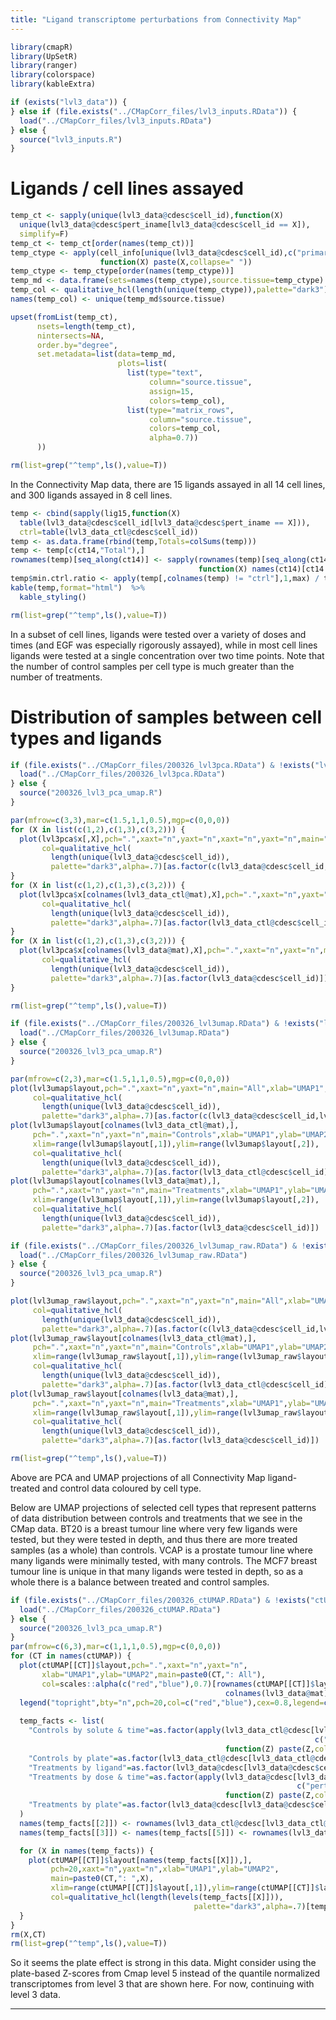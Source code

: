 ```yaml
---
title: "Ligand transcriptome perturbations from Connectivity Map"
---
```


```r
library(cmapR)
library(UpSetR)
library(ranger)
library(colorspace)
library(kableExtra)
```

```r
if (exists("lvl3_data")) {
} else if (file.exists("../CMapCorr_files/lvl3_inputs.RData")) {
  load("../CMapCorr_files/lvl3_inputs.RData") 
} else {
  source("lvl3_inputs.R")
}
```


# Ligands / cell lines assayed

```r
temp_ct <- sapply(unique(lvl3_data@cdesc$cell_id),function(X) 
  unique(lvl3_data@cdesc$pert_iname[lvl3_data@cdesc$cell_id == X]),
  simplify=F)
temp_ct <- temp_ct[order(names(temp_ct))]
temp_ctype <- apply(cell_info[unique(lvl3_data@cdesc$cell_id),c("primary_site","sample_type")],1,
                    function(X) paste(X,collapse=" "))
temp_ctype <- temp_ctype[order(names(temp_ctype))]
temp_md <- data.frame(sets=names(temp_ctype),source.tissue=temp_ctype)
temp_col <- qualitative_hcl(length(unique(temp_ctype)),palette="dark3")
names(temp_col) <- unique(temp_md$source.tissue)

upset(fromList(temp_ct),
      nsets=length(temp_ct),
      nintersects=NA,
      order.by="degree",
      set.metadata=list(data=temp_md,
                        plots=list(
                          list(type="text",
                               column="source.tissue",
                               assign=15,
                               colors=temp_col),
                          list(type="matrix_rows",
                               column="source.tissue",
                               colors=temp_col,
                               alpha=0.7))
      ))

rm(list=grep("^temp",ls(),value=T))
```

In the Connectivity Map data, there are 15 ligands assayed in all 14 cell lines, and 300 ligands assayed in 8 cell lines.


```r
temp <- cbind(sapply(lig15,function(X)
  table(lvl3_data@cdesc$cell_id[lvl3_data@cdesc$pert_iname == X])),
  ctrl=table(lvl3_data_ctl@cdesc$cell_id))
temp <- as.data.frame(rbind(temp,Totals=colSums(temp)))
temp <- temp[c(ct14,"Total"),]
rownames(temp)[seq_along(ct14)] <- sapply(rownames(temp)[seq_along(ct14)],
                                          function(X) names(ct14)[ct14 == X])
temp$min.ctrl.ratio <- apply(temp[,colnames(temp) != "ctrl"],1,max) / temp$ctrl
kable(temp,format="html")  %>%
  kable_styling()

rm(list=grep("^temp",ls(),value=T))
```

In a subset of cell lines, ligands were tested over a variety of doses and times (and EGF was especially rigorously assayed), while in most cell lines ligands were tested at a single concentration over two time points.  Note that the number of control samples per cell type is much greater than the number of treatments.


# Distribution of samples between cell types and ligands

```r
if (file.exists("../CMapCorr_files/200326_lvl3pca.RData") & !exists("lvl3pca")) {
  load("../CMapCorr_files/200326_lvl3pca.RData") 
} else {
  source("200326_lvl3_pca_umap.R")
}

par(mfrow=c(3,3),mar=c(1.5,1,1,0.5),mgp=c(0,0,0))
for (X in list(c(1,2),c(1,3),c(3,2))) {
  plot(lvl3pca$x[,X],pch=".",xaxt="n",yaxt="n",xaxt="n",yaxt="n",main="All",
       col=qualitative_hcl(
         length(unique(lvl3_data@cdesc$cell_id)),
         palette="dark3",alpha=.7)[as.factor(c(lvl3_data@cdesc$cell_id,lvl3_data_ctl@cdesc$cell_id))])
}
for (X in list(c(1,2),c(1,3),c(3,2))) {
  plot(lvl3pca$x[colnames(lvl3_data_ctl@mat),X],pch=".",xaxt="n",yaxt="n",main="Controls",
       col=qualitative_hcl(
         length(unique(lvl3_data@cdesc$cell_id)),
         palette="dark3",alpha=.7)[as.factor(lvl3_data_ctl@cdesc$cell_id)])
}
for (X in list(c(1,2),c(1,3),c(3,2))) {
  plot(lvl3pca$x[colnames(lvl3_data@mat),X],pch=".",xaxt="n",yaxt="n",main="Treatments",
       col=qualitative_hcl(
         length(unique(lvl3_data@cdesc$cell_id)),
         palette="dark3",alpha=.7)[as.factor(lvl3_data@cdesc$cell_id)])
}

rm(list=grep("^temp",ls(),value=T))
```

```r
if (file.exists("../CMapCorr_files/200326_lvl3umap.RData") & !exists("lvl3umap")) {
  load("../CMapCorr_files/200326_lvl3umap.RData") 
} else {
  source("200326_lvl3_pca_umap.R")
}

par(mfrow=c(2,3),mar=c(1.5,1,1,0.5),mgp=c(0,0,0))
plot(lvl3umap$layout,pch=".",xaxt="n",yaxt="n",main="All",xlab="UMAP1",ylab="UMAP2",
     col=qualitative_hcl(
       length(unique(lvl3_data@cdesc$cell_id)),
       palette="dark3",alpha=.7)[as.factor(c(lvl3_data@cdesc$cell_id,lvl3_data_ctl@cdesc$cell_id))])
plot(lvl3umap$layout[colnames(lvl3_data_ctl@mat),],
     pch=".",xaxt="n",yaxt="n",main="Controls",xlab="UMAP1",ylab="UMAP2",
     xlim=range(lvl3umap$layout[,1]),ylim=range(lvl3umap$layout[,2]),
     col=qualitative_hcl(
       length(unique(lvl3_data@cdesc$cell_id)),
       palette="dark3",alpha=.7)[as.factor(lvl3_data_ctl@cdesc$cell_id)])
plot(lvl3umap$layout[colnames(lvl3_data@mat),],
     pch=".",xaxt="n",yaxt="n",main="Treatments",xlab="UMAP1",ylab="UMAP2",
     xlim=range(lvl3umap$layout[,1]),ylim=range(lvl3umap$layout[,2]),
     col=qualitative_hcl(
       length(unique(lvl3_data@cdesc$cell_id)),
       palette="dark3",alpha=.7)[as.factor(lvl3_data@cdesc$cell_id)])

if (file.exists("../CMapCorr_files/200326_lvl3umap_raw.RData") & !exists("lvl3umap_raw")) {
  load("../CMapCorr_files/200326_lvl3umap_raw.RData") 
} else {
  source("200326_lvl3_pca_umap.R")
}

plot(lvl3umap_raw$layout,pch=".",xaxt="n",yaxt="n",main="All",xlab="UMAP1",ylab="UMAP2",
     col=qualitative_hcl(
       length(unique(lvl3_data@cdesc$cell_id)),
       palette="dark3",alpha=.7)[as.factor(c(lvl3_data@cdesc$cell_id,lvl3_data_ctl@cdesc$cell_id))])
plot(lvl3umap_raw$layout[colnames(lvl3_data_ctl@mat),],
     pch=".",xaxt="n",yaxt="n",main="Controls",xlab="UMAP1",ylab="UMAP2",
     xlim=range(lvl3umap_raw$layout[,1]),ylim=range(lvl3umap_raw$layout[,2]),
     col=qualitative_hcl(
       length(unique(lvl3_data@cdesc$cell_id)),
       palette="dark3",alpha=.7)[as.factor(lvl3_data_ctl@cdesc$cell_id)])
plot(lvl3umap_raw$layout[colnames(lvl3_data@mat),],
     pch=".",xaxt="n",yaxt="n",main="Treatments",xlab="UMAP1",ylab="UMAP2",
     xlim=range(lvl3umap_raw$layout[,1]),ylim=range(lvl3umap_raw$layout[,2]),
     col=qualitative_hcl(
       length(unique(lvl3_data@cdesc$cell_id)),
       palette="dark3",alpha=.7)[as.factor(lvl3_data@cdesc$cell_id)])

rm(list=grep("^temp",ls(),value=T))
```

Above are PCA and UMAP projections of all Connectivity Map ligand-treated and control data coloured by cell type.


Below are UMAP projections of selected cell types that represent patterns of data distribution between controls and treatments that we see in the CMap data. BT20 is a breast tumour line where very few ligands were tested, but they were tested in depth, and thus there are more treated samples (as a whole) than controls.  VCAP is a prostate tumour line where many ligands were minimally tested, with many controls.  The MCF7 breast tumour line is unique in that many ligands were tested in depth, so as a whole there is a balance between treated and control samples.  

```r
if (file.exists("../CMapCorr_files/200326_ctUMAP.RData") & !exists("ctUMAP")) {
  load("../CMapCorr_files/200326_ctUMAP.RData") 
} else {
  source("200326_lvl3_pca_umap.R")
}
par(mfrow=c(6,3),mar=c(1,1,1,0.5),mgp=c(0,0,0))
for (CT in names(ctUMAP)) {
  plot(ctUMAP[[CT]]$layout,pch=".",xaxt="n",yaxt="n",
       xlab="UMAP1",ylab="UMAP2",main=paste0(CT,": All"),
       col=scales::alpha(c("red","blue"),0.7)[rownames(ctUMAP[[CT]]$layout) %in% 
                                                colnames(lvl3_data@mat) + 1])
  legend("topright",bty="n",pch=20,col=c("red","blue"),cex=0.8,legend=c("Ctl","Tx"))
  
  temp_facts <- list(
    "Controls by solute & time"=as.factor(apply(lvl3_data_ctl@cdesc[lvl3_data_ctl@cdesc$cell_id == CT,
                                                                    c("pert_iname","pert_time")],1,
                                                function(Z) paste(Z,collapse="_"))),
    "Controls by plate"=as.factor(lvl3_data_ctl@cdesc[lvl3_data_ctl@cdesc$cell_id == CT,"rna_plate"]),
    "Treatments by ligand"=as.factor(lvl3_data@cdesc[lvl3_data@cdesc$cell_id == CT,"pert_iname"]),
    "Treatments by dose & time"=as.factor(apply(lvl3_data@cdesc[lvl3_data@cdesc$cell_id == CT,
                                                                c("pert_dose","pert_time")],1,
                                                function(Z) paste(Z,collapse="_"))),
    "Treatments by plate"=as.factor(lvl3_data@cdesc[lvl3_data@cdesc$cell_id == CT,"rna_plate"])
  )
  names(temp_facts[[2]]) <- rownames(lvl3_data_ctl@cdesc[lvl3_data_ctl@cdesc$cell_id == CT,])
  names(temp_facts[[3]]) <- names(temp_facts[[5]]) <- rownames(lvl3_data@cdesc[lvl3_data@cdesc$cell_id == CT,])

  for (X in names(temp_facts)) {
    plot(ctUMAP[[CT]]$layout[names(temp_facts[[X]]),],
         pch=20,xaxt="n",yaxt="n",xlab="UMAP1",ylab="UMAP2",
         main=paste0(CT,": ",X),
         xlim=range(ctUMAP[[CT]]$layout[,1]),ylim=range(ctUMAP[[CT]]$layout[,2]),
         col=qualitative_hcl(length(levels(temp_facts[[X]])),
                                         palette="dark3",alpha=.7)[temp_facts[[X]]])
  }
}
rm(X,CT)
rm(list=grep("^temp",ls(),value=T))
```

So it seems the plate effect is strong in this data.  Might consider using the plate-based Z-scores from Cmap level 5 instead of the quantile normalized transcriptomes from level 3 that are shown here.  For now, continuing with level 3 data.

****
